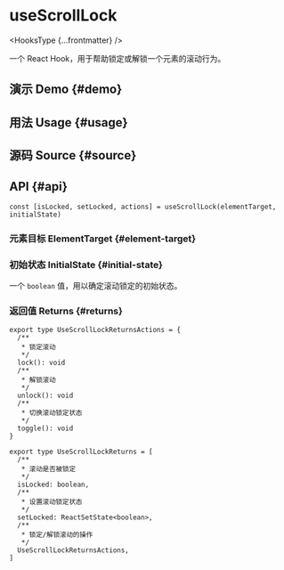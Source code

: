 # useScrollLock


<HooksType {...frontmatter} />

一个 React Hook，用于帮助锁定或解锁一个元素的滚动行为。

## 演示 Demo \{#demo}


<App />

## 用法 Usage \{#usage}



## 源码 Source \{#source}


<Source />

## API \{#api}

```tsx
const [isLocked, setLocked, actions] = useScrollLock(elementTarget, initialState)
```

### 元素目标 ElementTarget \{#element-target}


<Tip type="target" />

### 初始状态 InitialState \{#initial-state}

一个 `boolean` 值，用以确定滚动锁定的初始状态。

### 返回值 Returns \{#returns}

```tsx
export type UseScrollLockReturnsActions = {
  /**
   * 锁定滚动
   */
  lock(): void
  /**
   * 解锁滚动
   */
  unlock(): void
  /**
   * 切换滚动锁定状态
   */
  toggle(): void
}

export type UseScrollLockReturns = [
  /**
   * 滚动是否被锁定
   */
  isLocked: boolean,
  /**
   * 设置滚动锁定状态
   */
  setLocked: ReactSetState<boolean>,
  /**
   * 锁定/解锁滚动的操作
   */
  UseScrollLockReturnsActions,
]
```
